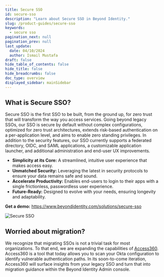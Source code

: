 ```yaml
---
title: Secure SSO
id: secure-sso
description: "Learn about Secure SSO in Beyond Identity."
slug: /product-guides/secure-sso
keywords:
  - secure sso
pagination_next: null
pagination_prev: null
last_update:
  date: 04/10/2024
  author: Ismail Mustafa
draft: false
hide_table_of_contents: false
hide_title: false
hide_breadcrumbs: false
doc_type: overview
displayed_sidebar: mainSidebar
---
```


## What is Secure SSO?

Secure SSO is the first SSO to be built, from the ground up, for zero trust that will transform the way you access services. Going beyond legacy SSOs, our SSO is secure by default without complex configurations, optimized for zero trust architectures, extends risk-based authentication on a per-application level, and aims to enable zero standing privileges. In addition to the security features, our SSO currently supports a federated directory, OIDC, and SAML applications, a customizable application launcher, and additional administration and end-user UX improvements. 

- **Simplicity at its Core:** A streamlined, intuitive user experience that makes access easy.
- **Unmatched Security:** Leveraging the latest in security protocols to ensure your data remains safe and sound.
- **Accelerate Productivity:** Enables end-users to login to their apps with a single frictionless, passwordless user experience.
- **Future-Ready:** Designed to evolve with your needs, ensuring longevity and adaptability.

**Get a demo:** https://www.beyondidentity.com/solutions/secure-sso

![Secure SSO](../images/secure-sso.png)

## Worried about migration? 
We recognize that migrating SSOs is not a trivial task for most organizations. To that end, we are expanding the capabilities of [Access360](access360.mdx). Access360 is a tool that today allows you to scan your Okta configuration to identify vulnerable authentication paths. In its soon-to-come iteration, Access360 will surface insights from your legacy SSO and turn that into migration guidance within the Beyond Identity Admin console.